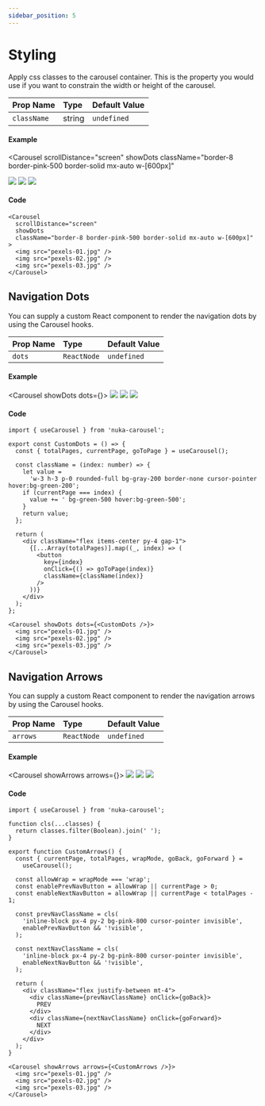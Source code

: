 ```yaml
---
sidebar_position: 5
---
```




# Styling

Apply css classes to the carousel container. This is the property you would use if you want to constrain the width or height of the carousel.

| Prop Name   | Type   | Default Value |
| :---------- | :----- | :------------ |
| `className` | string | `undefined`   |

#### Example

<Carousel
  scrollDistance="screen"
  showDots
  className="border-8 border-pink-500 border-solid mx-auto w-[600px]"
>
  <img src="/open-source/nuka-carousel/img/pexels-01.jpg" />
  <img src="/open-source/nuka-carousel/img/pexels-02.jpg" />
  <img src="/open-source/nuka-carousel/img/pexels-03.jpg" />
</Carousel>

#### Code

```tsx
<Carousel
  scrollDistance="screen"
  showDots
  className="border-8 border-pink-500 border-solid mx-auto w-[600px]"
>
  <img src="pexels-01.jpg" />
  <img src="pexels-02.jpg" />
  <img src="pexels-03.jpg" />
</Carousel>
```

## Navigation Dots

You can supply a custom React component to render the navigation dots by using the Carousel hooks.

| Prop Name                       | Type   | Default Value |
| :------------------------------ | :----- | :------------ |
| `dots` | `ReactNode` | `undefined` |

#### Example

<Carousel showDots dots={<CustomDots />}>
  <img src="/open-source/nuka-carousel/img/pexels-01.jpg" />
  <img src="/open-source/nuka-carousel/img/pexels-02.jpg" />
  <img src="/open-source/nuka-carousel/img/pexels-03.jpg" />
</Carousel>

#### Code

```tsx
import { useCarousel } from 'nuka-carousel';

export const CustomDots = () => {
  const { totalPages, currentPage, goToPage } = useCarousel();

  const className = (index: number) => {
    let value =
      'w-3 h-3 p-0 rounded-full bg-gray-200 border-none cursor-pointer hover:bg-green-200';
    if (currentPage === index) {
      value += ' bg-green-500 hover:bg-green-500';
    }
    return value;
  };

  return (
    <div className="flex items-center py-4 gap-1">
      {[...Array(totalPages)].map((_, index) => (
        <button
          key={index}
          onClick={() => goToPage(index)}
          className={className(index)}
        />
      ))}
    </div>
  );
};

<Carousel showDots dots={<CustomDots />}>
  <img src="pexels-01.jpg" />
  <img src="pexels-02.jpg" />
  <img src="pexels-03.jpg" />
</Carousel>
```

## Navigation Arrows

You can supply a custom React component to render the navigation arrows by using the Carousel hooks.

| Prop Name                       | Type   | Default Value |
| :------------------------------ | :----- | :------------ |
| `arrows` | `ReactNode` | `undefined` |

#### Example

<Carousel showArrows arrows={<CustomArrows />}>
  <img src="/open-source/nuka-carousel/img/pexels-01.jpg" />
  <img src="/open-source/nuka-carousel/img/pexels-02.jpg" />
  <img src="/open-source/nuka-carousel/img/pexels-03.jpg" />
</Carousel>

#### Code

```tsx
import { useCarousel } from 'nuka-carousel';

function cls(...classes) {
  return classes.filter(Boolean).join(' ');
}

export function CustomArrows() {
  const { currentPage, totalPages, wrapMode, goBack, goForward } =
    useCarousel();

  const allowWrap = wrapMode === 'wrap';
  const enablePrevNavButton = allowWrap || currentPage > 0;
  const enableNextNavButton = allowWrap || currentPage < totalPages - 1;

  const prevNavClassName = cls(
    'inline-block px-4 py-2 bg-pink-800 cursor-pointer invisible',
    enablePrevNavButton && '!visible',
  );

  const nextNavClassName = cls(
    'inline-block px-4 py-2 bg-pink-800 cursor-pointer invisible',
    enableNextNavButton && '!visible',
  );

  return (
    <div className="flex justify-between mt-4">
      <div className={prevNavClassName} onClick={goBack}>
        PREV
      </div>
      <div className={nextNavClassName} onClick={goForward}>
        NEXT
      </div>
    </div>
  );
}

<Carousel showArrows arrows={<CustomArrows />}>
  <img src="pexels-01.jpg" />
  <img src="pexels-02.jpg" />
  <img src="pexels-03.jpg" />
</Carousel>
```

